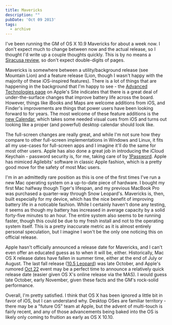 ```yaml
---
title: Mavericks
description: ""
pubDate: 'Oct 09 2013'
tags:
  - archive
---
```



I've been running the GM of OS X 10.9 Mavericks for about a week now. I don't
expect much to change between now and the actual release, so I thought I'd
write up a couple thoughts quickly. This is by no means a [Siracusa
review][sr], so don't expect double-digits of pages.

Mavericks is somewhere between a utility/background release (see Mountain Lion)
and a feature release (Lion, though I wasn't happy with the majority of these
iOS-inspired features). There is a lot of things that are happening in the
background that I'm happy to see - the [Advanced
Technologies
page](http://www.apple.com/osx/preview/advanced-technologies.html)
on Apple's Site indicates that there is a great deal of under-the-surface
changes that improve battery life across the board. However, things like iBooks
and Maps are welcome additions from iOS, and Finder's improvements are things
that power users have been looking forward to for years. The most welcome of
these feature additions is the [new
Calendar](http://www.apple.com/osx/preview/#calendar), which takes some needed
visual cues from iOS and turns out looking like a proper (and powerful) desktop
calendar should look like.

The full-screen changes are really great, and while I'm not sure how they
compare to other full-screen implementations in Windows and Linux, it fits all my
use-cases for full-screen apps and I imagine it'll do the same for most other
users. Apple has also done a great job in introducing the iCloud Keychain - password
security is, for me, taking care of by [1Password](https://agilebits.com/onepassword).
Apple has mimiced Agilebits' software in classic Apple fashion, which is
a pretty good move for the safety of most Mac users.

I'm in an admittedly rare position as this is one of the first times I've run
a new Mac operating system on a up-to-date piece of hardware. I bought my first
Mac halfway though Tiger's lifespan, and my previous MacBook Pro was purchased
a quarter-way through Snow Leopard's. Mavericks is, then, built especially for
my device, which has the nice benefit of improving battery life in a noticable
fashion. While I certainly haven't done any testing, it seems as though my
battery has increased in average capacity by a solid forty-five minutes to an
hour. The entire system also seems to be running faster, though this could be
due to my fresh install and not to the operating system itself. This is
a pretty inaccurate metric as it is almost entirely personal speculation,
but I imagine I won't be the only one noticing this on official release.

Apple hasn't officially announced a release date for Mavericks, and I can't
even offer an educated guess as to when it will be, either. Historically, Mac OS X
release dates have fallen in summer time, either at the end of July or August.
The last fall release ([10.5
Leopard](http://en.wikipedia.org/wiki/Mac_OS_X_Leopard)) was late October, and
Apple's rumored [Oct
22](http://www.usatoday.com/story/tech/2013/10/08/apple-ipad-oct-22/2947433/)
event may be a perfect time to announce a relatively quick release date (easier
given OS X's online release via the MAS). I would guess late October, early
November, given these facts and the GM's rock-solid performance.

Overall, I'm pretty satisfied. I think that OS X has been ignored a little bit
in favor of iOS, but I can understand why.
Desktop OSes are familiar territory - there may be a "future OS" team at Apple,
but the advent of multi-touch is fairly recent, and any of those advancements
being baked into the OS is likely only coming to fruition as early as OS
X 10.10.

[sr]: http://arstechnica.com/apple/2012/07/os-x-10-8/
